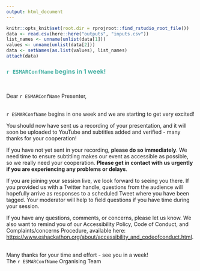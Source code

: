 ```yaml
---
output: html_document
---
```

``` r
knitr::opts_knit$set(root.dir = rprojroot::find_rstudio_root_file())
data <- read.csv(here::here("outputs", "inputs.csv"))
list_names <- unname(unlist(data[1]))
values <- unname(unlist(data[2]))
data <- setNames(as.list(values), list_names)
attach(data)
```
### <span style="color: #4fb4a8;">`r ESMARConfName` begins in 1 week!</span>  
<br>

Dear `r ESMARConfName` Presenter,  
<br>

`r ESMARConfName` begins in one week and we are starting to get very excited!

You should now have sent us a recording of your presentation, and it will soon be uploaded to YouTube and subtitles added and verified - many thanks for your cooperation!  

If you have not yet sent in your recording, <b>please do so immediately</b>. We need time to ensure subtitling makes our event as accessible as possible, so we really need your cooperation.  <b>Please get in contact with us urgently if you are experiencing any problems or delays</b>.  

If you are joining your session live, we look forward to seeing you there. If you provided us with a Twitter handle, questions from the audience will hopefully arrive as responses to a scheduled Tweet where you have been tagged. Your moderator will help to field questions if you have time during your session.  

If you have any questions, comments, or concerns, please let us know. We also want to remind you of our Accessibility Policy, Code of Conduct, and Complaints/concerns Procedure, available here: <a href="https://www.eshackathon.org/about/accessibility_and_codeofconduct.html">https://www.eshackathon.org/about/accessibility_and_codeofconduct.html</a>.  
<br>

Many thanks for your time and effort - see you in a week!  
The `r ESMARConfName` Organising Team